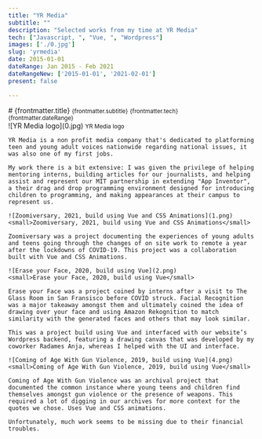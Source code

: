```yaml
---
title: "YR Media"
subtitle: ""
description: "Selected works from my time at YR Media"
tech: ["Javascript, ", "Vue, ", "Wordpress"]
images: ['./0.jpg']
slug: 'yrmedia'
date: 2015-01-01
dateRange: Jan 2015 - Feb 2021
dateRangeNew: ['2015-01-01', '2021-02-01']
present: false

---
```


<div class="slot-content">
	<div class="content-header">
		# {frontmatter.title}
		<small>{frontmatter.subtitle}</small>
		<small>{frontmatter.tech}</small><br/>
		<small>{frontmatter.dateRange}</small>
	</div>
	![YR Media logo](0.jpg)
	<small>YR Media logo</small>
	
	YR Media is a non profit media company that's dedicated to platforming teen and young adult voices nationwide regarding national issues, it was also one of my first jobs.
	
	My work there is a bit extensive: I was given the privilege of helping mentoring interns, building articles for our journalists, and helping assist and represent our MIT partnership in extending "App Inventor", a their drag and drop programming environment designed for introducing children to programming, and making appearances at their campus to represent us.
	
	![Zoomiversary, 2021, build using Vue and CSS Animations](1.png)
	<small>Zoomiversary, 2021, build using Vue and CSS Animations</small>
	
	Zoomiversary was a project documenting the experiences of young adults and teens going through the changes of on site work to remote a year after the lockdowns of COVID-19. This project was a collaboration built with Vue and CSS Animations.
	
	![Erase your Face, 2020, build using Vue](2.png)
	<small>Erase your Face, 2020, build using Vue</small>
	
	Erase your Face was a project coined by interns after a visit to The Glass Room in San Fransisco before COVID struck. Facial Recognition was a major takeaway amongst them and ultimately coined the idea of drawing over your face and using Amazon Rekognition to match similarity with the generated faces and others that may look similar.
	
	This was a project build using Vue and interfaced with our website’s Wordpress backend, featuring a drawing canvas that was developed by my coworker Radames Anja, whereas I helped with the UI and interface.
	
	![Coming of Age With Gun Violence, 2019, build using Vue](4.png)
	<small>Coming of Age With Gun Violence, 2019, build using Vue</small>
	
	Coming of Age With Gun Violence was an archival project that documented the common instance where young teens and children find themselves amongst gun violence or the presence of weapons. This required a lot of digging in our archives for more context for the quotes we chose. Uses Vue and CSS animations.
	
	Unfortunately, much work seems to be missing due to their financial troubles.

</div>